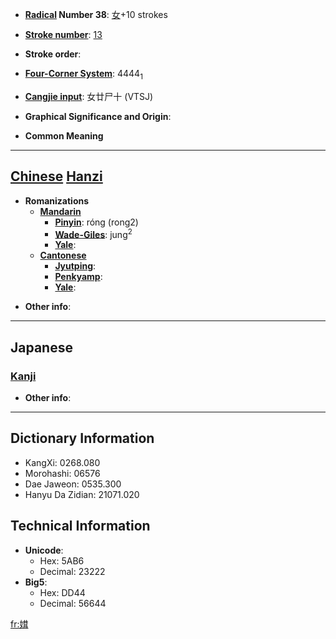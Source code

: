 * '''[[Wiktionary:Chinese radical index| Radical]] Number 38''': [[Wiktionary:Chinese radical index 女|女]]+10 strokes

* '''[[Wiktionary:Chinese total strokes index|Stroke number]]''': [[Wiktionary:Chinese total strokes index 13|13]]

* '''Stroke order''': 

* '''[[Wiktionary:Chinese four corner index|Four-Corner System]]''': 4444<sub>1</sub>

* '''[[Wiktionary:Chinese Cangjie index|Cangjie input]]''': 女廿尸十 (VTSJ)

* '''Graphical Significance and Origin''': 

* '''Common Meaning'''

----

== [[Chinese]] [[Hanzi]] ==

* '''Romanizations'''
** '''[[Mandarin]]'''
*** '''[[Pinyin]]''': róng (rong2)
*** '''[[Wade-Giles]]''': jung<sup>2</sup>
*** '''[[Yale]]''': 
** '''[[Cantonese]]'''
*** '''[[Jyutping]]''':
*** '''[[Penkyamp]]''': 
*** '''[[Yale]]''': 

* '''Other info''': 

----

==Japanese==
===[[Kanji]]===
{{kanji|on readings=[[じょう]] (jō), [[にゅ]] (nyu)
|kun readings=
}}

* '''Other info''':  

----

== Dictionary Information ==

* KangXi: 0268.080
* Morohashi: 06576
* Dae Jaweon: 0535.300
* Hanyu Da Zidian: 21071.020

== Technical Information ==

* '''Unicode''':
** Hex: 5AB6
** Decimal: 23222
* '''Big5''':
** Hex: DD44
** Decimal: 56644

[[fr:媶]]